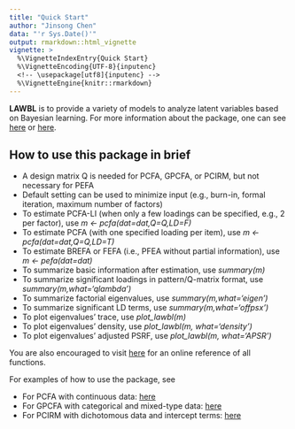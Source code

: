 ```yaml
---
title: "Quick Start"
author: "Jinsong Chen"
data: "'r Sys.Date()'"
output: rmarkdown::html_vignette
vignette: >
  %\VignetteIndexEntry{Quick Start}
  %\VignetteEncoding{UTF-8}{inputenc}
  <!-- \usepackage[utf8]{inputenc} -->
  %\VignetteEngine{knitr::rmarkdown}
---
```


**LAWBL** is to provide a variety of models to analyze latent variables based on Bayesian learning. For more information about the package, one can see [here](https://jinsong-chen.github.io/LAWBL/index.html) or [here](https://jinsong-chen.github.io/LAWBL/reference/LAWBL-package.html).

## How to use this package in brief

* A design matrix Q is needed for PCFA, GPCFA, or PCIRM, but not necessary for PEFA
* Default setting can be used to minimize input (e.g., burn-in, formal iteration, maximum number of factors)
* To estimate PCFA-LI (when only a few loadings can be specified, e.g., 2 per factor), use *m <- pcfa(dat=dat,Q=Q,LD=F)*
* To estimate PCFA (with one specified loading per item), use *m <- pcfa(dat=dat,Q=Q,LD=T)*
* To estimate BREFA or FEFA (i.e., PFEA without partial information), use *m <- pefa(dat=dat)*
* To summarize basic information after estimation, use *summary(m)*
* To summarize significant loadings in pattern/Q-matrix format, use *summary(m,what='qlambda')*
* To summarize factorial eigenvalues, use *summary(m,what='eigen')*
* To summarize significant LD terms, use *summary(m,what='offpsx')*
* To plot eigenvalues' trace, use *plot_lawbl(m)*
* To plot eigenvalues' density, use *plot_lawbl(m, what='density')*
* To plot eigenvalues' adjusted PSRF, use *plot_lawbl(m, what='APSR')*

You are also encouraged to visit [here](https://jinsong-chen.github.io/LAWBL/reference/index.html) for an online reference of all functions.


For examples of how to use the package, see

* For PCFA with continuous data: [here](https://jinsong-chen.github.io/LAWBL/articles/Examples/pcfa-examples.html) 
* For GPCFA with categorical and mixed-type data: [here](https://jinsong-chen.github.io/LAWBL/articles/Examples/gpcfa-examples.html) 
* For PCIRM with dichotomous data and intercept terms: [here](https://jinsong-chen.github.io/LAWBL/articles/Examples/pcirm-examples.html) 

